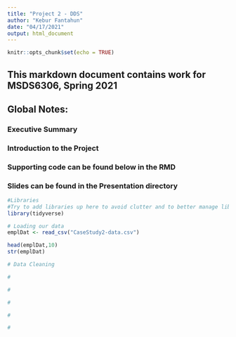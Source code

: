 ```yaml
---
title: "Project 2 - DDS"
author: "Kebur Fantahun"
date: "04/17/2021"
output: html_document
---
```


```r
knitr::opts_chunk$set(echo = TRUE)
```

## This markdown document contains work for MSDS6306, Spring 2021

## Global Notes:
### Executive Summary
### Introduction to the Project
### Supporting code can be found below in the RMD
### Slides can be found in the Presentation directory

######################################################################################################################################################

```r
#Libraries
#Try to add libraries up here to avoid clutter and to better manage libraries
library(tidyverse)

```

```r
# Loading our data
emplDat <- read_csv("CaseStudy2-data.csv")

head(emplDat,10)
str(emplDat)

# Data Cleaning

```

```r
#

```

```r
#

```

```r
#

```

```r
#

```

```r
#

```




